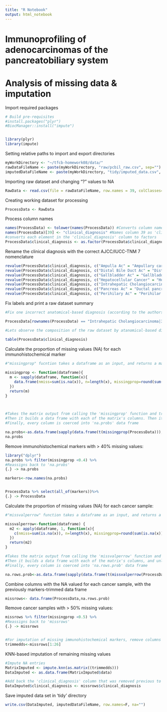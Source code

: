 ```yaml
---
title: "R Notebook"
output: html_notebook
---
```


Immunoprofiling of adenocarcinomas of the pancreatobiliary system
=================================================================
Analysis of missing data & imputation
=================================================================

Import required packages
```r
# Build pre-requisites
#install.packages("plyr")
#BiocManager::install("impute") 


library(plyr)
library(impute)


```


Setting relative paths to import and export directories
```r

myWorkDirectory <- "~/tfcb-homework08/data/"
rawDataFileName <- paste(myWorkDirectory, "raw/pcbil_raw.csv", sep="")
imputedDataFileName <- paste(myWorkDirectory, "tidy/imputed_data.csv", sep="")


```
 

Importing raw dataset and changing "?" values to NA

```r

RawData <- read.csv(file = rawDataFileName, row.names = 39, colClasses= c(rep("numeric",38), rep("character",2)), na.strings = "?",quote="'" )
```

Creating working dataset for processing

```r
ProcessData <- RawData
```

Process column names 
```r
names(ProcessData) <- tolower(names(ProcessData)) #Converts column names to lowercase
names(ProcessData)[39] <- "clinical_diagnosis" #Names column 39 as 'clinical diagnosis'
#converts each element in the 'clinical_diagnosis' column to factors
ProcessData$clinical_diagnosis <- as.factor(ProcessData$clinical_diagnosis)

```



Rename the clinical diagnosis with the correct AJCC/IUCC-TNM 7 nomenclature

```r

revalue(ProcessData$clinical_diagnosis, c("Ampulla Ac" = "Ampullary carcinoma")) -> ProcessData$clinical_diagnosis
revalue(ProcessData$clinical_diagnosis, c("Distal Bile Duct Ac" = "Distal bile duct cancer")) -> ProcessData$clinical_diagnosis
revalue(ProcessData$clinical_diagnosis, c("Gallbladder Ac" = "Gallbladder cancer")) -> ProcessData$clinical_diagnosis
revalue(ProcessData$clinical_diagnosis, c("Hepatocellular Cancer" = "Hepatocellular carcinoma")) -> ProcessData$clinical_diagnosis
revalue(ProcessData$clinical_diagnosis, c("Intrahepatic Cholangiocarcinoma" = "Intrahepatic cholangiocarcinoma")) -> ProcessData$clinical_diagnosis
revalue(ProcessData$clinical_diagnosis, c("Pancreas Ac" = "Ductal pancreatic adenocarcinoma")) -> ProcessData$clinical_diagnosis
revalue(ProcessData$clinical_diagnosis, c("Perihilary Ac" = "Perihilar cholangiocarcinoma")) -> ProcessData$clinical_diagnosis
```


Fix labels and print a raw dataset summary
```r

#Fix one incorrect anatomical-based diagnosis (according to the authors data analysis)

ProcessData[rownames(ProcessData) == "Intrahepatic Cholangiocarcinoma|366" , "clinical_diagnosis"] <- "Gallbladder cancer"

#Lets observe the composition of the raw dataset by atanomical-based diagnosis

table(ProcessData$clinical_diagnosis)

```

Calculate the proportion of missing values (NA) for each immunohistochemical marker
```r
 

#"missingprop" fucntion takes a dataframe as an input, and returns a matrix containing the number of NA values, the length of the column and the proportion of NA entries 
  
missingprop <- function(dataframe){
  m <- sapply(dataframe, function(x){
    data.frame(nmiss=sum(is.na(x)), n=length(x), missingprop=round(sum(is.na(x))/length(x),2))
  })
  return(m)
}
  


#Takes the matrix output from calling the 'missingprop' function and transposes its rows and columns.
#Then it builds a data frame with each of the matrix's columns. Then it unlists each atomic component occurring in each columns (which are thus far lists).
#Finally, every column is coerced into 'na.probs' data frame 

na.probs<-as.data.frame(sapply(data.frame(t(missingprop(ProcessData))), unlist))
na.probs
```

Remove immunohistochemical markers with > 40% missing values:
```r

library("dplyr")
na.probs %>% filter(missingprop <0.4) %>%
#Reassigns back to 'na.probs' 
{.} -> na.probs

markers<-row.names(na.probs)


ProcessData %>% select(all_of(markers))%>% 
{.} -> ProcessData

```


Calculate the proportion of missing values (NA) for each cancer sample:

```r

#"missvalperrow" function takes a dataframe as an input, and returns a matrix containing the number of NA values per row, the length of the row and the proportion of NA entries per row

missvalperrow<-function(dataframe) {
  m2 <- apply(dataframe, 1, function(x){
    c(nmiss=sum(is.na(x)), n=length(x), missingprop=round(sum(is.na(x))/length(x),3))
  })
  return(m2)
}

#Takes the matrix output from calling the 'missvalperrow' function and transposes its rows and columns.
#Then it builds a data frame with each of the matrix's columns, and unlists each component occurring in each columns (which are thus far lists).
#Finally, every column is coerced into 'na.rows.prob' data frame 

na.rows.prob<-as.data.frame(sapply(data.frame(t(missvalperrow(ProcessData))), unlist))

```

Combine columns with the NA valued for each cancer sample, with the previously markers-trimmed data frame
```r

missrows<- data.frame(ProcessData,na.rows.prob)

```

Remove cancer samples with > 50% missing values:
```r


missrows %>% filter(missingprop <0.5) %>%
#Reassigns back to 'missrows' 
{.} -> missrows


#For imputation of missing immunohistochemical markers, remove columns without immunohistochemical markers info or/and numeric data types 
trimmedds<-missrows[1:26]

```


KNN-based imputation of remaining missing values
```r

#Impute NA entries
MatrixImputed <- impute.knn(as.matrix((trimmedds)))
DataImputed <- as.data.frame(MatrixImputed$data)

#Add back the 'clinical_diagnosis' column that was removed previous to imputation
DataImputed$clinical_diagnosis <- missrows$clinical_diagnosis
```

Save imputed data set in 'tidy' directory
```r

write.csv(DataImputed, imputedDataFileName, row.names=F, na="")

```
